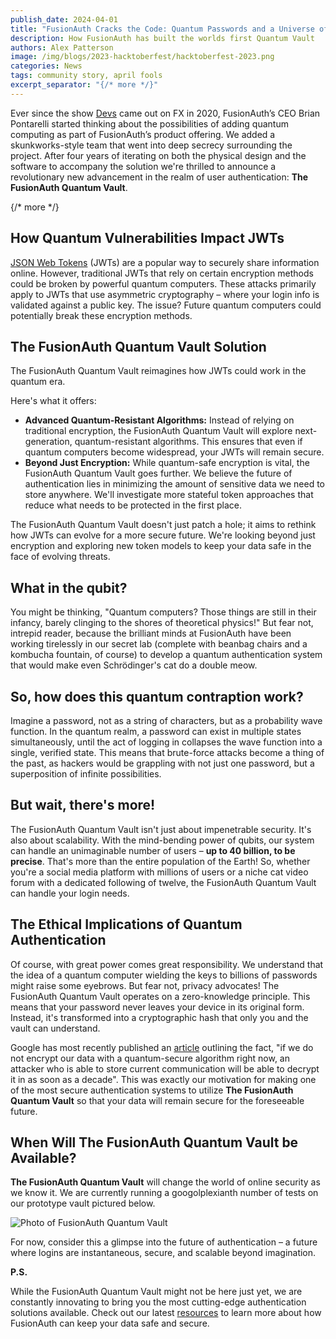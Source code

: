 ```yaml
---
publish_date: 2024-04-01
title: "FusionAuth Cracks the Code: Quantum Passwords and a Universe of Secure Logins"
description: How FusionAuth has built the worlds first Quantum Vault
authors: Alex Patterson
image: /img/blogs/2023-hacktoberfest/hacktoberfest-2023.png
categories: News
tags: community story, april fools
excerpt_separator: "{/* more */}"
---
```

Ever since the show [Devs](https://www.wired.com/story/inside-devs-dreamy-silicon-valley-quantum-thriller/) came out on FX in 2020, FusionAuth’s CEO Brian Pontarelli started thinking about the possibilities of adding quantum computing as part of FusionAuth’s product offering. We added a skunkworks-style team that went into deep secrecy surrounding the project. After four years of iterating on both the physical design and the software to accompany the solution we're thrilled to announce a revolutionary new advancement in the realm of user authentication: **The FusionAuth Quantum Vault**. 

{/* more */}

## How Quantum Vulnerabilities Impact JWTs

[JSON Web Tokens](/articles/tokens/) (JWTs) are a popular way to securely share information online.  However, traditional JWTs that rely on certain encryption methods could be broken by powerful quantum computers. These attacks primarily apply to JWTs that use asymmetric cryptography – where your login info is validated against a public key. The issue?  Future quantum computers could potentially break these encryption methods.

## The FusionAuth Quantum Vault Solution

The FusionAuth Quantum Vault reimagines how JWTs could work in the quantum era. 

Here's what it offers:

* **Advanced Quantum-Resistant Algorithms:** Instead of relying on traditional encryption, the FusionAuth Quantum Vault will explore next-generation, quantum-resistant algorithms.  This ensures that even if quantum computers become widespread, your JWTs will remain secure.
* **Beyond Just Encryption:** While quantum-safe encryption is vital, the FusionAuth Quantum Vault goes further. We believe the future of authentication lies in minimizing the amount of sensitive data we need to store anywhere. We'll investigate more stateful token approaches that reduce what needs to be protected in the first place.

The FusionAuth Quantum Vault doesn't just patch a hole; it aims to rethink how JWTs can evolve for a more secure future. We're looking beyond just encryption and exploring new token models to keep your data safe in the face of evolving threats. 

## What in the qubit?

You might be thinking, "Quantum computers? Those things are still in their infancy, barely clinging to the shores of theoretical physics!" But fear not, intrepid reader, because the brilliant minds at FusionAuth have been working tirelessly in our secret lab (complete with beanbag chairs and a kombucha fountain, of course) to develop a quantum authentication system that would make even Schrödinger's cat do a double meow.

## So, how does this quantum contraption work?

Imagine a password, not as a string of characters, but as a probability wave function. In the quantum realm, a password can exist in multiple states simultaneously, until the act of logging in collapses the wave function into a single, verified state. This means that brute-force attacks become a thing of the past, as hackers would be grappling with not just one password, but a superposition of infinite possibilities.

## But wait, there's more!

The FusionAuth Quantum Vault isn't just about impenetrable security. It's also about scalability. With the mind-bending power of qubits, our system can handle an unimaginable number of users – **up to 40 billion, to be precise**. That's more than the entire population of the Earth! So, whether you're a social media platform with millions of users or a niche cat video forum with a dedicated following of twelve, the FusionAuth Quantum Vault can handle your login needs.

## The Ethical Implications of Quantum Authentication

Of course, with great power comes great responsibility. We understand that the idea of a quantum computer wielding the keys to billions of passwords might raise some eyebrows. But fear not, privacy advocates! The FusionAuth Quantum Vault operates on a zero-knowledge principle. This means that your password never leaves your device in its original form. Instead, it's transformed into a cryptographic hash that only you and the vault can understand.

Google has most recently published an [article](https://bughunters.google.com/blog/5108747984306176/google-s-threat-model-for-post-quantum-cryptography) outlining the fact, "if we do not encrypt our data with a quantum-secure algorithm right now, an attacker who is able to store current communication will be able to decrypt it in as soon as a decade". This was exactly our motivation for making one of the most secure authentication systems to utilize **The FusionAuth Quantum Vault** so that your data will remain secure for the foreseeable future. 

## When Will The FusionAuth Quantum Vault be Available?

**The FusionAuth Quantum Vault** will change the world of online security as we know it. We are currently running a googolplexianth number of tests on our prototype vault pictured below.

![Photo of FusionAuth Quantum Vault](/img/blogs/quantum-computing/Gemini_Generated_Image.jpeg)

For now, consider this a glimpse into the future of authentication – a future where logins are instantaneous, secure, and scalable beyond imagination. 

**P.S.**

While the FusionAuth Quantum Vault might not be here just yet, we are constantly innovating to bring you the most cutting-edge authentication solutions available. Check out our latest [resources](/resource/all) to learn more about how FusionAuth can keep your data safe and secure.
